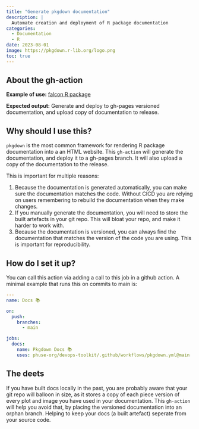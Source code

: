 ```yaml
---
title: "Generate pkgdown documentation"
description: |
  Automate creation and deployment of R package documentation
categories:
  - Documentation
  - R
date: 2023-08-01
image: https://pkgdown.r-lib.org/logo.png
toc: true
---
```


:::{.callout-note style="margin-top: 0rem;" collapse="false"}
## About the gh-action

**Example of use:** [falcon R package](https://github.com/pharmaverse/falcon/blob/use-phuse-cicd/.github/workflows/phuse-basics.yml)

**Expected output:** Generate and deploy to gh-pages versioned documentation, and upload copy of documentation to release.
:::

## Why should I use this?

`pkgdown` is the most common framework for rendering R package documentation into a an HTML website. This `gh-action` will
generate the documentation, and deploy it to a gh-pages branch. It will also upload a copy of the documentation to the release.

This is important for multiple reasons:

1. Because the documentation is generated automatically, you can make sure the documentation matches the code. Without CICD you are relying on users remembering to rebuild the documentation when they make changes.
1. If you manually generate the documentation, you will need to store the built artefacts in your git repo. This will bloat your repo, and make it harder to work with.
1. Because the documentation is versioned, you can always find the documentation that matches the version of the code you are using. This is important for reproducibility.


## How do I set it up?

You can call this action via adding a call to this job in a github action. A minimal example
that runs this on commits to main is:

```yaml
---
name: Docs 📚

on:
  push:
    branches:
      - main

jobs:
  docs:
    name: Pkgdown Docs 📚
    uses: phuse-org/devops-toolkit/.github/workflows/pkgdown.yml@main
```

## The deets

If you have built docs locally in the past, you are probably aware that your git repo will balloon in size, as it stores a copy
of each piece version of every plot and image you have used in your documentation. This `gh-action` will help you avoid that, by
placing the versioned documentation into an orphan branch. Helping to keep your docs (a built artefact) seperate from your source code.

